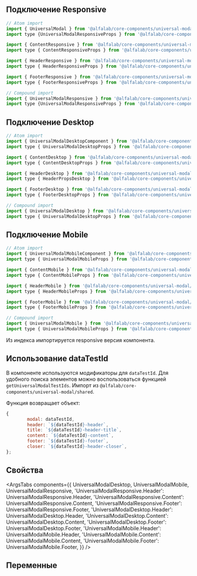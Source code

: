 
## Подключение Responsive

```jsx
// Atom import
import { UniversalModal } from '@alfalab/core-components/universal-modal';
import type {UniversalModalResponsiveProps } from '@alfalab/core-components/universal-modal';

import { ContentResponsive } from '@alfalab/core-components/universal-modal';
import type { ContentResponsiveProps } from '@alfalab/core-components/universal-modal';

import { HeaderResponsive } from '@alfalab/core-components/universal-modal';
import type { HeaderResponsiveProps } from '@alfalab/core-components/universal-modal';

import { FooterResponsive } from '@alfalab/core-components/universal-modal';
import type { FooterResponsiveProps } from '@alfalab/core-components/universal-modal';

// Compound import
import { UniversalModalResponsive } from '@alfalab/core-components/universal-modal';
import type {UniversalModalResponsiveProps } from '@alfalab/core-components/universal-modal';
```

## Подключение Desktop

```jsx
// Atom import
import { UniversalModalDesktopComponent } from '@alfalab/core-components/universal-modal/desktop';
import type { UniversalModalDesktopProps } from '@alfalab/core-components/universal-modal/desktop';

import { ContentDesktop } from '@alfalab/core-components/universal-modal/desktop';
import type { ContentDesktopProps } from '@alfalab/core-components/universal-modal/desktop';

import { HeaderDesktop } from '@alfalab/core-components/universal-modal/desktop';
import type { HeaderPropsDesktop } from '@alfalab/core-components/universal-modal/desktop';

import { FooterDesktop } from '@alfalab/core-components/universal-modal/desktop';
import type { FooterDesktopProps } from '@alfalab/core-components/universal-modal/desktop';

// Compound import
import { UniversalModalDesktop } from '@alfalab/core-components/universal-modal/desktop';
import type { UniversalModalDesktopProps } from '@alfalab/core-components/universal-modal/desktop';
```

## Подключение Mobile

```jsx
// Atom import
import { UniversalModalMobileComponent } from '@alfalab/core-components/universal-modal/mobile';
import type { UniversalModalMobileProps } from '@alfalab/core-components/universal-modal/mobile';

import { ContentMobile } from '@alfalab/core-components/universal-modal/mobile';
import type { ContentMobileProps } from '@alfalab/core-components/universal-modal/mobile';

import { HeaderMobile } from '@alfalab/core-components/universal-modal/mobile';
import type { HeaderMobileProps } from '@alfalab/core-components/universal-modal/mobile';

import { FooterMobile } from '@alfalab/core-components/universal-modal/mobile';
import type { FooterMobileProps } from '@alfalab/core-components/universal-modal/mobile';

// Compound import
import { UniversalModalMobile } from '@alfalab/core-components/universal-modal/mobile';
import type { UniversalModalMobileProps } from '@alfalab/core-components/universal-modal/mobile';
```

Из индекса импортируется responsive версия компонента.

## Использование dataTestId

В компоненте используются модификаторы для `dataTestId`.
Для удобного поиска элементов можно воспользоваться функцией `getUniversalModalTestIds`.
Импорт из `@alfalab/core-components/universal-modal/shared`.

Функция возвращает объект:

```jsx
{
        modal: dataTestId,
        header: `${dataTestId}-header`,
        title: `${dataTestId}-header-title`,
        content: `${dataTestId}-content`,
        footer: `${dataTestId}-footer`,
        closer: `${dataTestId}-header-closer`,
};
```

## Свойства

<ArgsTabs
    components={{
        UniversalModalDesktop,
        UniversalModalMobile,
        UniversalModalResponsive,
        'UniversalModalResponsive.Header': UniversalModalResponsive.Header,
        'UniversalModalResponsive.Content': UniversalModalResponsive.Content,
        'UniversalModalResponsive.Footer': UniversalModalResponsive.Footer,
        'UniversalModalDesktop.Header': UniversalModalDesktop.Header,
        'UniversalModalDesktop.Content': UniversalModalDesktop.Content,
        'UniversalModalDesktop.Footer': UniversalModalDesktop.Footer,
        'UniversalModalMobile.Header': UniversalModalMobile.Header,
        'UniversalModalMobile.Content': UniversalModalMobile.Content,
        'UniversalModalMobile.Footer': UniversalModalMobile.Footer,
    }}
/>

## Переменные

<CssVars css={vars} />

